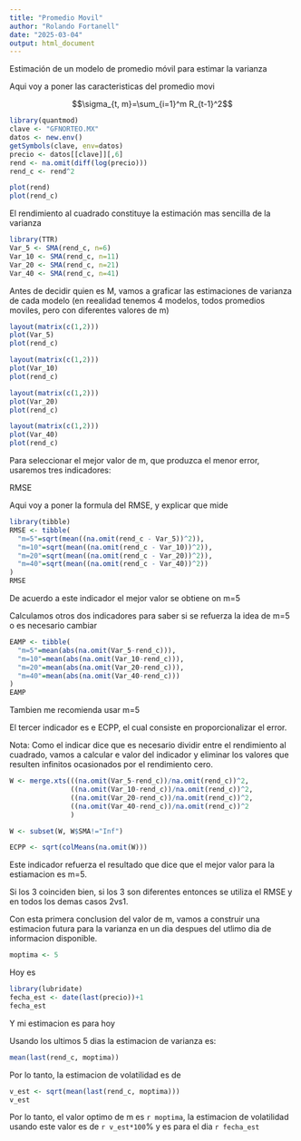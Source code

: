 ```yaml
---
title: "Promedio Movil"
author: "Rolando Fortanell"
date: "2025-03-04"
output: html_document
---
```


Estimación de un modelo de promedio móvil para estimar la varianza

Aqui voy a poner las caracteristicas del promedio movi

$$\sigma_{t, m}=\sum_{i=1}^m R_{t-1}^2$$

```r
library(quantmod)
clave <- "GFNORTEO.MX"
datos <- new.env()
getSymbols(clave, env=datos)
precio <- datos[[clave]][,6]
rend <- na.omit(diff(log(precio)))
rend_c <- rend^2
```

```r
plot(rend)
plot(rend_c)
```

El rendimiento al cuadrado constituye la estimación mas sencilla de la varianza

```r
library(TTR)
Var_5 <- SMA(rend_c, n=6)
Var_10 <- SMA(rend_c, n=11)
Var_20 <- SMA(rend_c, n=21)
Var_40 <- SMA(rend_c, n=41)

```

Antes de decidir quien es M, vamos a graficar las estimaciones de varianza de cada modelo (en reealidad tenemos 4 modelos, todos promedios moviles, pero con diferentes valores de m)

```r
layout(matrix(c(1,2)))
plot(Var_5)
plot(rend_c)

layout(matrix(c(1,2)))
plot(Var_10)
plot(rend_c)

layout(matrix(c(1,2)))
plot(Var_20)
plot(rend_c)

layout(matrix(c(1,2)))
plot(Var_40)
plot(rend_c)
```

Para seleccionar el mejor valor de m, que produzca el menor error, usaremos tres indicadores:

RMSE

Aqui voy a poner la formula del RMSE, y explicar que mide

```r
library(tibble)
RMSE <- tibble(
  "m=5"=sqrt(mean((na.omit(rend_c - Var_5))^2)),
  "m=10"=sqrt(mean((na.omit(rend_c - Var_10))^2)),
  "m=20"=sqrt(mean((na.omit(rend_c - Var_20))^2)),
  "m=40"=sqrt(mean((na.omit(rend_c - Var_40))^2))
)
RMSE
```

De acuerdo a este indicador el mejor valor se obtiene on m=5

Calculamos otros dos indicadores para saber si se refuerza la idea de m=5 o es necesario cambiar

```r
EAMP <- tibble(
  "m=5"=mean(abs(na.omit(Var_5-rend_c))),
  "m=10"=mean(abs(na.omit(Var_10-rend_c))),
  "m=20"=mean(abs(na.omit(Var_20-rend_c))),
  "m=40"=mean(abs(na.omit(Var_40-rend_c)))
)
EAMP
```

Tambien me recomienda usar m=5

El tercer indicador es e ECPP, el cual consiste en proporcionalizar el error.

Nota: Como el indicar dice que es necesario dividir entre el rendimiento al cuadrado, vamos a calcular e valor del indicador y eliminar los valores que resulten infinitos ocasionados por el rendimiento cero.

```r
W <- merge.xts(((na.omit(Var_5-rend_c))/na.omit(rend_c))^2, 
               ((na.omit(Var_10-rend_c))/na.omit(rend_c))^2,
               ((na.omit(Var_20-rend_c))/na.omit(rend_c))^2,
               ((na.omit(Var_40-rend_c))/na.omit(rend_c))^2
               )

W <- subset(W, W$SMA!="Inf")
```

```r
ECPP <- sqrt(colMeans(na.omit(W)))

```

Este indicador refuerza el resultado que dice que el mejor valor para la estiamacion es m=5.

Si los 3 coinciden bien, si los 3 son diferentes entonces se utiliza el RMSE y en todos los demas casos 2vs1.

Con esta primera conclusion del valor de m, vamos a construir una estimacion futura para la varianza en un dia despues del utlimo dia de informacion disponible.

```r
moptima <- 5
```

Hoy es

```r
library(lubridate)
fecha_est <- date(last(precio))+1
fecha_est
```

Y mi estimacion es para hoy

Usando los ultimos 5 dias la estimacion de varianza es:

```r
mean(last(rend_c, moptima))
```

Por lo tanto, la estimacion de volatilidad es de

```r
v_est <- sqrt(mean(last(rend_c, moptima)))
v_est
```

Por lo tanto, el valor optimo de m es `r moptima`, la estimacion de volatilidad usando este valor es de `r v_est*100`% y es para el dia `r fecha_est`
